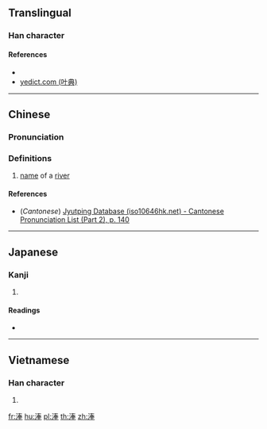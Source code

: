 {{character info/new}}
==Translingual==

===Han character===
{{Han char|rn=85|rad=水|as=08|sn=11|four=|canj=EQKQ|ids=⿰氵奉}}

====References====
* {{Han ref|kx=0629.190|dkj=17631|hdz=31637.100|uh=6DCE|ud=28110}}
* [http://yedict.com/htm/6D/6DCE.htm yedict.com (叶典)]

----

==Chinese==
{{zh-forms}}

===Pronunciation===
{{zh-pron
|m=pěng
|c=fung2
|mc=
|oc=
|ma=
|cat=pn
}}

===Definitions===
{{zh-hanzi}}

# [[name]] of a [[river]]

====References====
* (''Cantonese'') [http://www.iso10646hk.net/jp/document/download.jsp Jyutping Database (iso10646hk.net) - Cantonese Pronunciation List (Part 2), p. 140]

----

==Japanese==

===Kanji===
{{ja-kanji|grade=|rs=水08}}

# {{defn|lang=ja|sort=水08}}

====Readings====
* {{ja-readings|on=[[ほう]] (hō), [[ほ]] (ho), [[ふ]] (fu)|kun=[[ほう]] (hou), [[ふ]] (fu)}}

----

==Vietnamese==

===Han character===
{{vi-readings|rs=水08| hanviet = vũng}}

# {{defn|lang=vi|sort=水08}}

[[fr:淎]]
[[hu:淎]]
[[pl:淎]]
[[th:淎]]
[[zh:淎]]